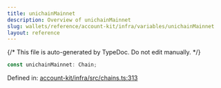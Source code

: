 ```yaml
---
title: unichainMainnet
description: Overview of unichainMainnet
slug: wallets/reference/account-kit/infra/variables/unichainMainnet
layout: reference
---
```


{/* This file is auto-generated by TypeDoc. Do not edit manually. */}

```ts
const unichainMainnet: Chain;
```

Defined in: [account-kit/infra/src/chains.ts:313](https://github.com/alchemyplatform/aa-sdk/blob/17aad1f572375d42a06c7e3238078a88a435d459/account-kit/infra/src/chains.ts#L313)
